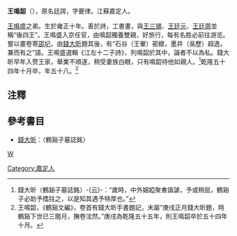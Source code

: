 '''王鳴韶'''（{{bd|1732年||1789年}}），原名廷諤，字夔律。江蘇嘉定人。

[[王鳴盛|王鳴盛]]之弟。生於雍正十年。善於詩，工書畫，與[[王三锡|王三锡]]、[[王廷元|王廷元]]、[[王廷周|王廷周]]並稱“後四王”。王鳴盛入京任官，由鳴韶獨養雙親，好旅行，每有名胜必前往游览。嘗以畫卷寄[[邵圮|邵圮]]，由[[錢大昕|錢大昕]]題其後，有“石谷（王翬）密緻，墨井（吳歷）超逸，兼而有之”語。王鳴盛選輯《江左十二子詩》，列鳴韶於其中，論者不以為私。錢大昕早年入赘王家，舉業不順遂，稍受妻族白眼，只有鳴韶待他如親人。<ref>錢大昕〈鶴谿子墓誌銘〉-{云}-：“歲時，中外姻婭聚㑹諧謔，予或稍屈，鶴谿子必助予搘拄之，以是知其遇予特厚也。”</ref>乾隆五十四年十月卒，年五十八。<ref>王鳴韶，《鶴谿文編》，卷首有錢大昕手書題記，末屬“庚戌正月錢大昕題，時鶴谿下世已三閱月，撫卷泫然。”庚戌為乾隆五十五年，則王鳴韶卒於五十四年十月。</ref>

==注釋==
{{reflist}}

==參考書目==
*[[錢大昕|錢大昕]]：〈鶴谿子墓誌銘〉

[[category:清朝畫家|W]]
[[Category:嘉定人|Category:嘉定人]]